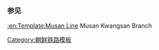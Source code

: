 {{鐵道路線
| 模板名稱 = 茂山礦山線
| 名稱 = [[茂山礦山線]]
| 代表色 = blue
| 背景顏色 = #FFE8EA
| 車站列表 = [[铁松青年站|铁松青年]] - [[茂山礦山站|茂山礦山]]
}}<noinclude>
===参见===
[[:en:Template:Musan Line]] Musan Kwangsan Branch
[[Category:朝鲜铁路模板]]
</noinclude>